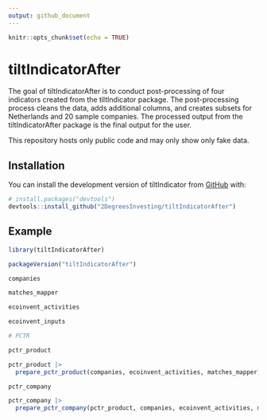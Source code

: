 ```yaml
---
output: github_document
---
```


```r
knitr::opts_chunk$set(echo = TRUE)
```

# tiltIndicatorAfter

The goal of tiltIndicatorAfter is to conduct post-processing of four indicators created from the tiltIndicator package. The post-processing process cleans the data, adds additional columns, and creates subsets for Netherlands and 20 sample companies. The processed output from the tiltIndicatorAfter package is the final output for the user.

This repository hosts only public code and may only show only fake data.

## Installation

You can install the development version of tiltIndicator from [GitHub](https://github.com/) with:

``` r
# install.packages("devtools")
devtools::install_github("2DegreesInvesting/tiltIndicatorAfter")
```

## Example

```r
library(tiltIndicatorAfter)

packageVersion("tiltIndicatorAfter")

companies

matches_mapper

ecoinvent_activities

ecoinvent_inputs

# PCTR

pctr_product

pctr_product |>
  prepare_pctr_product(companies, ecoinvent_activities, matches_mapper)

pctr_company

pctr_company |> 
  prepare_pctr_company(pctr_product, companies, ecoinvent_activities, matches_mapper)
```
